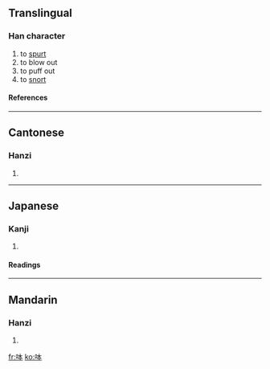 ==Translingual==
===Han character===
{{Han char|rn=30|rad=口|as=05|sn=8|four=6503<sub>0</sub>|canj=口木一 (RDM)}}
# to [[spurt]]
# to blow out
# to puff out
# to [[snort]]
====References====
{{Han ref|kx=0181.230|dkj=03428|hdz=10598.070|uh=5460|ud=21600|bh=CBEB|bd=52203}}
----
==Cantonese==
===Hanzi===
{{yue-hanzi|jyut=|y=pan3}}
# {{defn|Cantonese}}
----
==Japanese==
===Kanji===
{{ja-kanji|grade=|rs=口05}}
# {{defn|Japanese}} 
====Readings====
{{ja-readings|on=[[ほん]] (hon)|kun=}}
----
==Mandarin==
===Hanzi===
{{cmn-hanzi|pin=[[pēn]] (pen1)|wg=p'en<sup>1</sup>}}
# {{defn|Mandarin}}

[[fr:呠]]
[[ko:呠]]